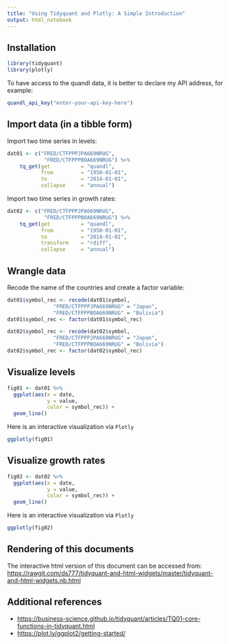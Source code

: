 ```yaml
---
title: "Using Tidyquant and Plotly: A Simple Introduction"
output: html_notebook
---
```


## Installation
```r
library(tidyquant)
library(plotly)
```

To have access to the quandl data, it is better to declare my API address, for example:

```r
quandl_api_key("enter-your-api-key-here")
```

## Import data (in a tibble form)
Import two time series in levels:
```r
dat01 <- c("FRED/CTFPPPJPA669NRUG", 
            "FRED/CTFPPPBOA669NRUG") %>%
    tq_get(get          = "quandl",
           from         = "1950-01-01",
           to           = "2014-01-01",
           collapse     = "annual")       
```

Import two time series in growth rates:
```r
dat02 <- c("FRED/CTFPPPJPA669NRUG", 
            "FRED/CTFPPPBOA669NRUG") %>%
    tq_get(get          = "quandl",
           from         = "1950-01-01",
           to           = "2014-01-01",
           transform    = "rdiff",
           collapse     = "annual")    
```



## Wrangle data

Recode the name of the countries and create a factor variable:
```r
dat01$symbol_rec <- recode(dat01$symbol,
               "FRED/CTFPPPJPA669NRUG" = "Japan",
               "FRED/CTFPPPBOA669NRUG" = "Bolivia")
dat01$symbol_rec <- factor(dat01$symbol_rec)
```

```r
dat02$symbol_rec <- recode(dat02$symbol,
               "FRED/CTFPPPJPA669NRUG" = "Japan",
               "FRED/CTFPPPBOA669NRUG" = "Bolivia")
dat02$symbol_rec <- factor(dat02$symbol_rec)
```

## Visualize levels

```r
fig01 <- dat01 %>%
  ggplot(aes(x = date,
             y = value,
             color = symbol_rec)) +
  geom_line()
```

Here is an interactive visualization via `Plotly`

```r
ggplotly(fig01)
```

## Visualize growth rates

```r
fig02 <- dat02 %>%
  ggplot(aes(x = date,
             y = value,
             color = symbol_rec)) +
  geom_line()
```

Here is an interactive visualization via `Plotly`

```r
ggplotly(fig02)
```

## Rendering of this documents
The interactive html version of this document can be accessed from: <https://rawgit.com/ds777/tidyquant-and-html-widgets/master/tidyquant-and-html-widgets.nb.html>

## Additional references
- <https://business-science.github.io/tidyquant/articles/TQ01-core-functions-in-tidyquant.html>
- <https://plot.ly/ggplot2/getting-started/>